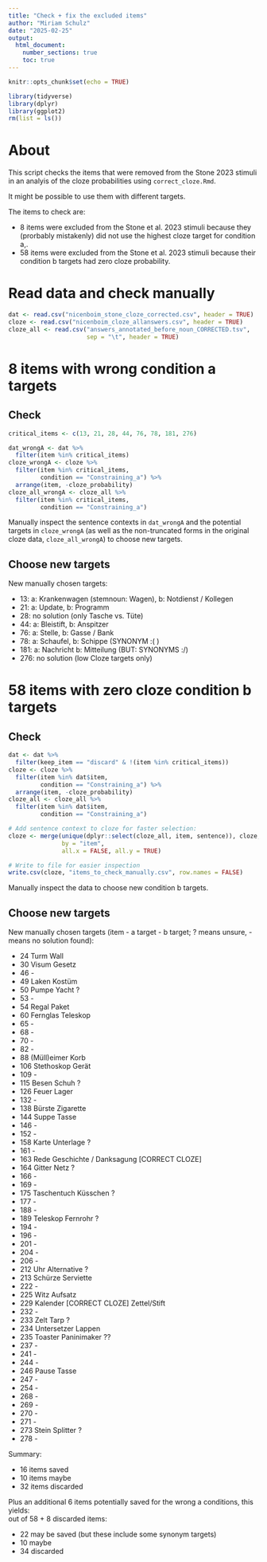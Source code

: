 ```yaml
---
title: "Check + fix the excluded items"
author: "Miriam Schulz"
date: "2025-02-25"
output:
  html_document:
    number_sections: true
    toc: true
---
```



```r
knitr::opts_chunk$set(echo = TRUE)
```


```r
library(tidyverse)
library(dplyr)
library(ggplot2)
rm(list = ls())
```


# About

This script checks the items that were removed from the Stone 2023 stimuli in an analyis of the cloze probabilities using `correct_cloze.Rmd`.

It might be possible to use them with different targets.

The items to check are:

- 8 items were excluded from the Stone et al. 2023 stimuli because they (prorbably mistakenly) did not use the highest cloze target for condition a,.
- 58 items were excluded from the Stone et al. 2023 stimuli because their condition b targets had zero cloze probability.


# Read data and check manually

```r
dat <- read.csv("nicenboim_stone_cloze_corrected.csv", header = TRUE)
cloze <- read.csv("nicenboim_cloze_allanswers.csv", header = TRUE)
cloze_all <- read.csv("answers_annotated_before_noun_CORRECTED.tsv",
                      sep = "\t", header = TRUE)
```


# 8 items with wrong condition a targets

## Check

```r
critical_items <- c(13, 21, 28, 44, 76, 78, 181, 276)

dat_wrongA <- dat %>% 
  filter(item %in% critical_items)
cloze_wrongA <- cloze %>% 
  filter(item %in% critical_items,
         condition == "Constraining_a") %>% 
  arrange(item, -cloze_probability)
cloze_all_wrongA <- cloze_all %>% 
  filter(item %in% critical_items,
         condition == "Constraining_a")
```

Manually inspect the sentence contexts in `dat_wrongA` and the potential targets in `cloze_wrongA` (as well as the non-truncated forms in the original cloze data, `cloze_all_wrongA`) to choose new targets.


## Choose new targets

New manually chosen targets:

- 13: a: Krankenwagen (stemnoun: Wagen), b: Notdienst / Kollegen
- 21: a: Update, b: Programm
- 28: no solution (only Tasche vs. Tüte)
- 44: a: Bleistift, b: Anspitzer
- 76: a: Stelle, b: Gasse / Bank
- 78: a: Schaufel, b: Schippe (SYNONYM :( )
- 181: a: Nachricht b: Mitteilung (BUT: SYNONYMS :/)
- 276: no solution (low Cloze targets only)



# 58 items with zero cloze condition b targets

## Check

```r
dat <- dat %>%
  filter(keep_item == "discard" & !(item %in% critical_items))
cloze <- cloze %>% 
  filter(item %in% dat$item,
         condition == "Constraining_a") %>% 
  arrange(item, -cloze_probability)
cloze_all <- cloze_all %>% 
  filter(item %in% dat$item,
         condition == "Constraining_a")

# Add sentence context to cloze for faster selection:
cloze <- merge(unique(dplyr::select(cloze_all, item, sentence)), cloze,
               by = "item",
               all.x = FALSE, all.y = TRUE)

# Write to file for easier inspection
write.csv(cloze, "items_to_check_manually.csv", row.names = FALSE)
```

Manually inspect the data to choose new condition b targets.


## Choose new targets

New manually chosen targets (item - a target - b target; ? means unsure, - means no solution found):

- 24 Turm Wall
- 30 Visum Gesetz
- 46 - 
- 49 Laken Kostüm
- 50 Pumpe Yacht ?
- 53 - 
- 54 Regal Paket
- 60 Fernglas Teleskop
- 65 -
- 68 -
- 70 -
- 82 -
- 88 (Müll)eimer Korb
- 106 Stethoskop Gerät
- 109 -
- 115 Besen Schuh ?
- 126 Feuer Lager
- 132 -
- 138 Bürste Zigarette
- 144 Suppe Tasse
- 146 -
- 152 -
- 158 Karte Unterlage ?
- 161 -
- 163 Rede Geschichte / Danksagung [CORRECT CLOZE]
- 164 Gitter Netz ?
- 166 -
- 169 -
- 175 Taschentuch Küsschen ?
- 177 - 
- 188 - 
- 189 Teleskop Fernrohr ?
- 194 -
- 196 - 
- 201 -
- 204 - 
- 206 -
- 212 Uhr Alternative ?
- 213 Schürze Serviette
- 222 -
- 225 Witz Aufsatz
- 229 Kalender [CORRECT CLOZE] Zettel/Stift
- 232 -
- 233 Zelt Tarp ?
- 234 Untersetzer Lappen
- 235 Toaster Paninimaker ??
- 237 -
- 241 -
- 244 -
- 246 Pause Tasse
- 247 -
- 254 -
- 268 -
- 269 -
- 270 -
- 271 -
- 273 Stein Splitter ?
- 278 -

Summary:

- 16 items saved
- 10 items maybe
- 32 items discarded

Plus an additional 6 items potentially saved for the wrong a conditions, this yields:  
out of 58 + 8 discarded items:  

- 22 may be saved (but these include some synonym targets)
- 10 maybe
- 34 discarded